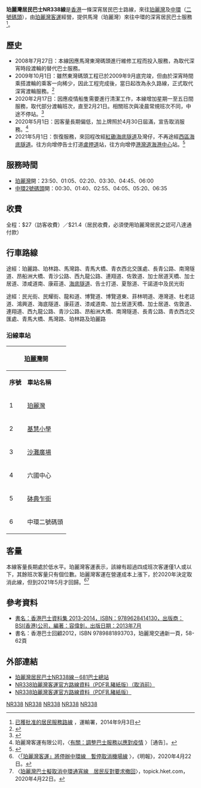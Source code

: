 {{NoteTA
|1=zh-hk:干諾道; zh-tw:干諾道; zh-cn:干诺道
}}
{{公共汽車路線基礎資訊
|路線名稱=珀麗灣居民巴士NR338線
|外文名稱=
|外文語言=
|路線通稱=
|代表圖像= KZ1269 PITCL NR338 in outside 20-02-2020.jpg
|代表圖像二=
|經營者=珀麗灣客運
|經營者二=
|所屬車廠=
|路線用車=珀麗灣客運旗下任何型號巴士
|路綫資訊=
|起點站=[[珀麗灣|珀麗灣]]
|途經地點=[[珀林路|珀林路]]、[[馬灣路|馬灣路]]、[[青嶼幹線|青嶼幹線]]、[[西九龍走廊|西九龍走廊]]、[[海底隧道|海底隧道]]、灣仔、[[干諾道中|干諾道中]]
|去程途經地點=
|回程途經地點=
|終點站=[[中環碼頭|中環（二號碼頭）]]
|路線性質=
|全程行駛里程=
|單程行駛里程=
|全程行車時間=
|單程行車時間=35分鐘
|服務時間=
|起點站服務時間=23:50-06:00
|終點站服務時間=00:30-06:35
|班次頻率=70-75分
|全程收費=訪客：$27<br>居民：$21.4
|分段收費站點=
|去程分段收費站點=
|回程分段收費站點=
|服務時間以外替代路線=[[珀麗灣居民渡輪|珀麗灣居民渡輪]]（珀麗灣 ↔ 中環二號碼頭）
|主要競爭交通=
|備註=
}}

'''珀麗灣居民巴士NR338線'''是[[香港|香港]]一條深宵居民巴士路線，來往[[珀麗灣|珀麗灣]]及[[中環|中環]]（[[中環碼頭#2號碼頭_-_珀麗灣客運|二號碼頭]]），由[[珀麗灣客運|珀麗灣客運]]經營，提供馬灣（珀麗灣）來往中環的深宵居民巴士服務<ref>[http://www.td.gov.hk/tc/transport_in_hong_kong/public_transport/buses/non_franchised/list_of_approved_residents_services/ 已獲批准的居民服務路線] {{Wayback|url=http://www.td.gov.hk/tc/transport_in_hong_kong/public_transport/buses/non_franchised/list_of_approved_residents_services/ |date=20141018011729 }}，運輸署，2014年9月3日</ref>。

==歷史==
*2008年7月27日：本線因應馬灣東灣碼頭進行維修工程而投入服務，為取代深宵時段渡輪的替代巴士服務。
*2009年10月1日：雖然東灣碼頭工程已於2009年9月底完竣，但由於深宵時間乘搭渡輪的乘客一向稀少，因此工程完成後，當日起改為永久路線，正式取代深宵渡輪服務。<ref>{{Cite web |url=http://www.681busterminal.com/nr338.html |title=681巴士總站 |accessdate=2015-05-04 |archive-date=2016-04-12 |archive-url=https://web.archive.org/web/20160412230725/http://681busterminal.com/nr338.html |dead-url=no }}</ref>
*2020年2月17日：因應疫情船隻需要進行清潔工作，本線增加星期一至五日間服務，取代部分渡輪班次，直至2月21日。相關班次與凌晨常規班次不同，中途不停站。<ref>{{Cite web |url=https://www.hkitalk.net/HKiTalk2/thread-1161765-1-1.html |title=hkitalk-珀麗灣巴士調整班次 |accessdate=2020-02-17 |archive-date=2020-02-17 |archive-url=https://web.archive.org/web/20200217080256/https://www.hkitalk.net/HKiTalk2/thread-1161765-1-1.html |dead-url=no }}</ref>
* 2020年5月1日：因客量長期偏低，加上牌照於4月30日屆滿，宣告取消服務。<ref>珀麗灣客運有限公司，〈[http://www.pitcl.com.hk/tc/news_detail.php?id=68 有關：調整巴士服務以應對疫情] {{Wayback|url=http://www.pitcl.com.hk/tc/news_detail.php?id=68 |date=20210414010223 }}〉［通告］。</ref>
* 2021年5月1日：恢復服務，來回程改經[[紅磡海底隧道|紅磡海底隧道]]及灣仔，不再途經[[西區海底隧道|西區海底隧道]]。往{{bt|中環|二號碼頭}}方向增停告士打道[[盧押道_(告士打道)|盧押道]]站，往{{bt|珀麗灣}}方向增停[[港灣道|港灣道]][[海港中心|海港中心]]站。<ref>{{Cite web |url=http://www.pitcl.com.hk/tc/news_detail.php?id=73 |title=《機場巴士路線NR334 及 中環通宵路線NR338 將恢復服務 (生效日期：2021年5月1日)》，新聞稿，珀麗灣客運網站 |access-date=2021年4月27日 |archive-date=2021年4月27日 |archive-url=https://web.archive.org/web/20210427092734/http://www.pitcl.com.hk/tc/news_detail.php?id=73 |dead-url=no }}</ref>

==服務時間==
*[[珀麗灣|珀麗灣]]開：23:50、01:05、02:20、03:30、04:45、06:00
*[[中環碼頭|中環2號碼頭]]開：00:30、01:40、02:55、04:05、05:20、06:35

==收費==
全程：$27（訪客收費）／$21.4（居民收費，必須使用珀麗灣居民之認可八達通付款）
{{Fare-remarks|default|任何人士皆可乘搭。|已獲珀麗灣客運認可其身份的住戶，使用已登記八達通卡繳付車資，可享用$21.4居民車費（小童及長者則為$10.7）。}}

==行車路線==

途經：珀麗路、珀林路、馬灣路、青馬大橋、青衣西北交匯處、長青公路、南灣隧道、昂船洲大橋、青沙公路、西九龍公路、連翔道、佐敦道、加士居道天橋、加士居道、漆咸道南、康莊道、[[海底隧道_(香港)|海底隧道]]、告士打道、夏慤道、干諾道中及民光街

途經：民光街、民耀街、龍和道、博覽道、博覽道東、菲林明道、港灣道、杜老誌道、鴻興道、海底隧道、康莊道、漆咸道南、加士居道天橋、加士居道、佐敦道、連翔道、西九龍公路、青沙公路、昂船洲大橋、南灣隧道、長青公路、青衣西北交匯處、青馬大橋、馬灣路、珀林路及珀麗路

===沿線車站===
{|class="wikitable" style="text-align: center"
!colspan=3|[[珀麗灣|珀麗灣]]開!!colspan=3|[[中環碼頭#2號碼頭_-_珀麗灣客運|中環二號碼頭]]開
|-
!'''序號'''!!'''車站名稱'''!!'''位置'''!!'''序號'''!!'''車站名稱'''!!'''位置'''
|- 
|1||[[珀麗灣|珀麗灣]]||[[珀麗灣巴士總站|珀麗灣巴士總站]]||1||[[中環碼頭#2號碼頭_-_珀麗灣客運|中環二號碼頭]]||[[民光街|民光街]]
|-
|2||[[中華基督教會基慧小學|基慧小學]]||rowspan=2|[[珀林路|珀林路]]||2||[[海港中心|海港中心]]||[[港灣道|港灣道]]
|-
|3||[[馬灣高架道路|沙灘廣場]]||3||沙灘廣場||rowspan=3|珀林路
|-
|4||六國中心||告士打道||4||基慧小學
|-
|5||[[砵典乍街|砵典乍街]]||[[干諾道中|干諾道中]]||5||[[田寮新村|田寮新村]]
|-
|6||中環二號碼頭||民光街||6||珀麗灣||珀麗灣巴士總站
|}

==客量==
本線客量長期處於低水平。珀麗灣客運表示，該線有超過四成班次客運僅1人或以下，其餘班次客量只有個位數。珀麗灣客運在營運成本上漲下，於2020年決定取消此線，但到2021年5月才回歸。<ref>〈[https://news.mingpao.com/ins/%E6%B8%AF%E8%81%9E/article/20200422/s00001/1587561181096/%E3%80%8C%E7%8F%80%E9%BA%97%E7%81%A3%E5%AE%A2%E9%81%8B%E3%80%8D%E5%B0%87%E5%81%9C%E8%BE%A6%E4%B8%AD%E7%92%B0%E7%B7%9A-%E6%9A%AB%E5%81%9C%E5%8F%96%E6%B6%88%E6%A9%9F%E5%A0%B4%E7%B7%9A 「珀麗灣客運」將停辦中環線　暫停取消機場線] {{Wayback|url=https://news.mingpao.com/ins/%E6%B8%AF%E8%81%9E/article/20200422/s00001/1587561181096/%E3%80%8C%E7%8F%80%E9%BA%97%E7%81%A3%E5%AE%A2%E9%81%8B%E3%80%8D%E5%B0%87%E5%81%9C%E8%BE%A6%E4%B8%AD%E7%92%B0%E7%B7%9A-%E6%9A%AB%E5%81%9C%E5%8F%96%E6%B6%88%E6%A9%9F%E5%A0%B4%E7%B7%9A |date=20200503045614 }}〉，《明報》，2020年4月22日。</ref><ref>〈[https://topick.hket.com/article/2624599/%E7%8F%80%E9%BA%97%E7%81%A3%E5%B7%B4%E5%A3%AB%E6%93%AC%E5%8F%96%E6%B6%88%E4%B8%AD%E7%92%B0%E9%80%9A%E5%AE%B5%E7%B7%9A%E3%80%80%E5%B1%85%E6%B0%91%E5%8F%8D%E5%B0%8D%E8%A6%81%E6%B1%82%E6%92%A4%E5%9B%9E 珀麗灣巴士擬取消中環通宵線　居民反對要求撤回]〉，topick.hket.com，2020年4月22日。</ref>

==參考資料==
{{Reflist|2}}
*[https://webcat.hkpl.gov.hk/lib/item?id=chamo:3280572&theme=WEB 書名：香港巴士資料集 2013-2014，ISBN：9789628414130，出版商：BSI(香港)公司，編著：容偉釗，出版日期：2013年7月]
* 書名：香港巴士回顧2012，ISBN 9789881893703，珀麗灣交通新一頁，58-62頁

==外部連結==
*[http://www.681busterminal.com/nr338.html 珀麗灣居民巴士NR338線－681巴士總站] {{Wayback|url=http://www.681busterminal.com/nr338.html |date=20160412230725 }}
*[http://www.pitcl.com.hk/attachment/bus/pdf/14845510924oTUB.pdf NR338珀麗灣客運官方路線資料（PDF乳豬紙版）（取消前）] {{Wayback|url=http://www.pitcl.com.hk/attachment/bus/pdf/14845510924oTUB.pdf |date=20200110050318 }}
*[http://www.pitcl.com.hk/attachment/bus/pdf/16195144482nEXY.pdf NR338珀麗灣客運官方路線資料（PDF乳豬紙版）] {{Wayback|url=http://www.pitcl.com.hk/attachment/bus/pdf/16195144482nEXY.pdf |date=20211022231237 }} 

[[Category:非九龍巴士經營九龍及新界區巴士路線|NR338]]
[[Category:荃灣區巴士路線|NR338]]
[[Category:中西區巴士路線_(香港)|NR338]]
[[Category:香港居民巴士路線|NR338]]
[[Category:已取消過海隧道巴士路線|NR338]]

{{荃灣區巴士路線列表}}
{{香港中西區巴士路線列表}}
{{青嶼幹線巴士路線}}	
{{香港海底隧道巴士路線|NR338}}